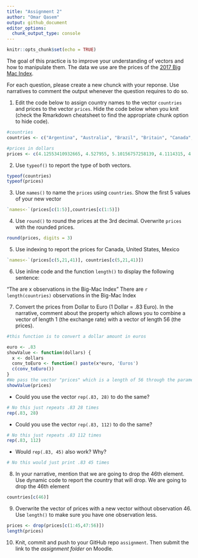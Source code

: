 ```yaml
---
title: "Assignment 2"
author: "Omar Qasem"
output: github_document
editor_options: 
  chunk_output_type: console
---
```


```r
knitr::opts_chunk$set(echo = TRUE)
```


The goal of this practice is to improve your understanding of vectors and how to manipulate them. The data we use are the prices of the [2017 Big Mac Index](http://www.economist.com/content/big-mac-index).

For each question, please create a new chunck with your reponse. Use narratives to comment the output whenever the question requires to do so.


1. Edit the code below to assign country names to the vector `countries` and prices to the vector `prices`. Hide the code below when you knit (check the Rmarkdown cheatsheet to find the appropriate chunk option to hide code).

```r
#countries
countries <- c("Argentina", "Australia", "Brazil", "Britain", "Canada", "Chile", "China", "Colombia", "Costa Rica", "Czech Republic", "Denmark", "Egypt", "Euro area", "Hong Kong", "Hungary", "India", "Indonesia", "Israel", "Japan", "Malaysia", "Mexico", "New Zealand", "Norway", "Pakistan", "Peru", "Philippines", "Poland", "Russia", "Saudi Arabia", "Singapore", "South Africa", "South Korea", "Sri Lanka", "Sweden", "Switzerland", "Taiwan", "Thailand", "Turkey", "UAE", "Ukraine", "United States", "Uruguay", "Venezuela", "Vietnam", "Austria", "Belgium", "Estonia", "Finland", "France", "Germany", "Greece", "Ireland", "Italy", "Netherlands", "Portugal", "Spain")

#prices in dollars
prices <- c(4.12553410932665, 4.527955, 5.10156757258139, 4.1114315, 4.6556967948218, 3.84409554461789, 2.9171270718232, 3.24360452925142, 4.00003493480292, 3.28139971386194, 4.60649054517816, 1.75398378529494, 4.4650245, 2.45791461307047, 3.20894752849616, 2.75723192502808, 2.40293204682299, 4.77333709927976, 3.36104723155846, 2.00302783277047, 2.75424026530641, 4.43226, 5.91416018925313, 3.56633380884451, 3.22927879440258, 2.64945182050953, 2.72339966564202, 2.27813538775693, 3.1998720051198, 4.06474559047688, 2.26073850791258, 3.84396977241952, 3.77297121483168, 5.81892070131244, 6.74168957112483, 2.26396522024444, 3.49624667636214, 3.00611009353896, 3.81159814865233, 1.69785838317577, 5.3, 4.52882773036056, 4.05555555555556, 2.63939293962389, 3.88263, 4.6248975, 3.5971425, 5.207292, 4.681995, 4.453605, 3.8255325, 4.6477365, 4.79619, 4.1224395, 3.7113375, 4.33941)
```

2. Use `typeof()` to report the type of both vectors.
```r
typeof(countries)
typeof(prices)
```


3. Use `names()` to name the `prices` using `countries`. Show the first 5 values of your new vector
```r
`names<-`(prices[c(1:5)],countries[c(1:5)])
```


4. Use `round()` to round the prices at the 3rd decimal. Overwrite `prices` with the rounded prices.
```r
round(prices, digits = 3)
```



5. Use indexing to report the prices for Canada, United States, Mexico
```r
`names<-`(prices[c(5,21,41)], countries[c(5,21,41)])
```


6. Use inline code and the function `length()` to display the following sentence:

"The are x observations in the Big-Mac Index"
There are `r length(countries)` observations in the Big-Mac Index


7. Convert the prices from Dollar to Euro (1 Dollar = .83 Euro). In the narrative, comment about the property which allows you to combine a vector of length 1 (the exchange rate) with a vector of length 56 (the prices). 
```r
#this function is to convert a dollar amount in euros 

euro <- .83    
showValue <- function(dollars) {      
  x <- dollars
  conv_toEuro <- function() paste(x*euro, 'Euros')
  c(conv_toEuro())
}
#We pass the vector "prices" which is a length of 56 through the parameter "x" and it passes each value of prices through
showValue(prices)
```


 - Could you use the vector `rep(.83, 28)` to do the same? 
```r
# No this just repeats .83 28 times
rep(.83, 28)
```
 
 - Could you use the vector `rep(.83, 112)` to do the same?
```r
# No this just repeats .83 112 times
rep(.83, 112)
```
 
 - Would `rep(.83, 45)` also work? Why?
```r
# No this would just print .83 45 times
```


8. In your narrative, mention that we are going to drop the 46th element. Use dynamic code to report the country that will drop.
We are going to drop the 46th element
```r
countries[c(46)]
```


9. Overwrite the vector of prices with a new vector without observation 46. Use `length()` to make sure you have one observation less.
```r
prices <- drop(prices[c(1:45,47:56)])
length(prices)


```


10. Knit, commit and push to your GitHub repo `assignment`. Then submit the link to the *assignment folder* on Moodle.



